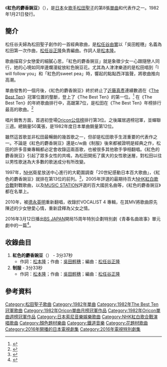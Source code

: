 {{Infobox Single |
| Name           = 紅色的麝香豌豆<br />{{lang|ja|赤いスイートピー}}
| Artist         = [[松田聖子|松田聖子]]
| Album          = [[Pineapple|Pineapple]]
| Released       = 1982年1月21日
| Fomat          = 
| Recorded       = 
| Genre	         = [[偶像歌謡曲|偶像歌謡曲]]
| Length         = 7分10秒
| Label	         = [[日本索尼音樂娛樂|CBS SONY]]
| Writer         = [[松本隆|松本隆]] <br/> [[松任谷由實|吳田輕穗]]
| Producer	 = 
| Reviews	 = 
| Chart position = *最高排行第1位（[[The_Best_Ten|The Best Ten]]）
*週間最高排行第1位（[[Oricon公信榜|Oricon]]）
*1982年2月度月間排行第1位（[[Oricon公信榜|Oricon]]）
*1982年3月度月間排行第3位（[[Oricon公信榜|Oricon]]）
*1982年4月度月間排行第15位（[[Oricon公信榜|Oricon]]）
*1982年度年間排行第7位（[[The_Best_Ten|The Best Ten]]）
*1982年度年間排行第12位（[[Oricon公信榜|Oricon]]）
| Certification  = *金（手機全曲下載，[[日本唱片協會|日本唱片協會]]）
| Last single	 = [[起風了_(松田聖子單曲)|起風了]]<br />（1981年）
| This single	 = '''紅色的麝香豌豆'''<br />（1982年）
| Next single 	 = [[沙灘上的陽台|沙灘上的陽台]]<br />（1982年）
}}
《'''紅色的麝香豌豆'''》（{{lang-ja|'''赤いスイートピー'''}}），是[[日本|日本]]女[[歌手|歌手]][[松田聖子|松田聖子]]的第8張[[單曲|單曲]]和代表作之一。1982年1月21日發行。

==簡介==
松任谷夫婦為松田聖子創作的一首經典歌曲，是[[松任谷由實|松任谷由實]]以「吳田輕穗」名義為松田第一次作曲，[[松任谷正隆|松任谷正隆]]負責編曲。作詞人是[[松本隆|松本隆]]。

歌曲描寫少女戀愛的細膩心思，「紅色的麝香豌豆」就是象徵少女一心跟隨戀人同行，她的心境如同岸邊爛漫綻放紅色豌豆花。尤其為人津津樂道的是松田唱到「I will follow you」和「紅色的sweet pea」時，響起的點點西洋笛聲，將歌曲推向高潮。

單曲發售的一個月後，《紅色的麝香豌豆》終於終止了[[近藤真彥|近藤真彥]]連續數週在《[[The_Best_Ten|The Best Ten]]》冠軍位置的壟斷，登上了《The Best Ten》的第一位。<ref>[http://www2.tokai.or.jp/BGB/best10/1982.htm {{lang|ja|ザ・ベストテン 所有リスト 1982年}}] {{webarchive|url=https://web.archive.org/web/20090607091333/http://www2.tokai.or.jp/BGB/best10/1982.htm |date=2009-06-07 }}</ref> 在《The Best Ten》的年終歌曲排行中，高踞第7位，是松田在《The Best Ten》年榜排行最高的歌曲。<ref>[http://edelweiss.inside-ricefield.com/bestten/1982_nenkan.html {{lang|ja|ザ・ベストテン 1982年、年間ベストテン}}]</ref>

唱片銷售方面，首週初登場[[Oricon公信榜|Oricon公信榜]]排行第3位。之後躍居週榜冠軍，並蟬聯三週。總銷量50萬張，是1982年度日本單曲銷量第12位。

雖然這首歌並非松田最暢銷的幾首歌之一，但卻是松田歌手生涯重要的代表作之一。不論是《紅色的麝香豌豆》還是c/w曲《制服》後來都被證明是經典之作，松田的許多音樂專輯都必定會收錄這兩首歌，也被很多其他歌手爭相翻唱。《紅色的麝香豌豆》引起了眾多女性的共鳴，為松田開拓了廣大的女性歌迷層，對松田以往以男性歌迷為大多數的歌迷成分有所改變。

1997年，[[NHK|NHK]]衛星放送中心進行的大範圍調查「20世紀感動日本百大歌曲」，《紅色的麝香豌豆》就排在第13位的前列。<ref>{{Cite web |url=http://www.geocities.jp/fujiskre/ka92.html |script-title=ja:20世紀の日本を感動させた歌 ベスト100 |access-date=2010-10-13 |archive-url=https://web.archive.org/web/20090828234527/http://www.geocities.jp/fujiskre/ka92.html |archive-date=2009-08-28 |dead-url=yes }}</ref>，2005年評選的最期待百大[[NHK紅白歌合戰|NHK紅白歌合戰]]對戰歌曲，以及[[MUSIC_STATION|MUSIC STATION]]評選的百大國民名曲等，《紅色的麝香豌豆》都在名單上。

2010年，被[[德永英明|德永英明]]重新翻唱，收錄於VOCALIST 4 專輯，在其MV將歌曲原先陳述的少女戀愛心情，重新詮釋為父女之情。

2016年3月12日播出[[BS_JAPAN|BS JAPAN]]開局15周年特別企劃特別劇《青春名曲故事》單元劇中的一篇<ref name=sponichi160210>{{cite web|url=http://www.sponichi.co.jp/entertainment/news/2016/02/10/kiji/K20160210012015160.html|title=昭和の名曲がドラマに　赤いスイートピー＆神田川|publisher=スポニチアネックス|date=2016-02-10|accessdate=2016-02-10}}</ref>。

==收錄曲目==
#'''紅色的麝香豌豆'''（{{lang|ja|赤いスイートピー}}） - 3分37秒
#*作詞：[[松本隆|松本隆]]；作曲：[[松任谷由實|吳田輕穗]]；編曲：[[松任谷正隆|松任谷正隆]]
#'''制服''' - 3分33秒
#*作詞：[[松本隆|松本隆]]；作曲：[[松任谷由實|吳田輕穗]]；編曲：[[松任谷正隆|松任谷正隆]]

==參考資料==
{{reflist}}

{{DEFAULTSORT:Akai Sweet Pea}}
[[Category:松田聖子歌曲|Category:松田聖子歌曲]]
[[Category:1982年單曲|Category:1982年單曲]]
[[Category:1982年The_Best_Ten冠軍歌曲|Category:1982年The Best Ten冠軍歌曲]]
[[Category:1982年Oricon單曲月榜冠軍作品|Category:1982年Oricon單曲月榜冠軍作品]]
[[Category:1982年Oricon單曲週榜冠軍作品|Category:1982年Oricon單曲週榜冠軍作品]]
[[Category:日本索尼音樂娛樂歌曲|Category:日本索尼音樂娛樂歌曲]]
[[Category:NHK紅白歌合戰演唱歌曲|Category:NHK紅白歌合戰演唱歌曲]]
[[Category:顏色題材樂曲|Category:顏色題材樂曲]]
[[Category:鐵道音樂|Category:鐵道音樂]]
[[Category:花題材歌曲|Category:花題材歌曲]]
[[Category:2016年開播的日本電視劇集|Category:2016年開播的日本電視劇集]]
[[Category:2016年電視特別劇集|Category:2016年電視特別劇集]]